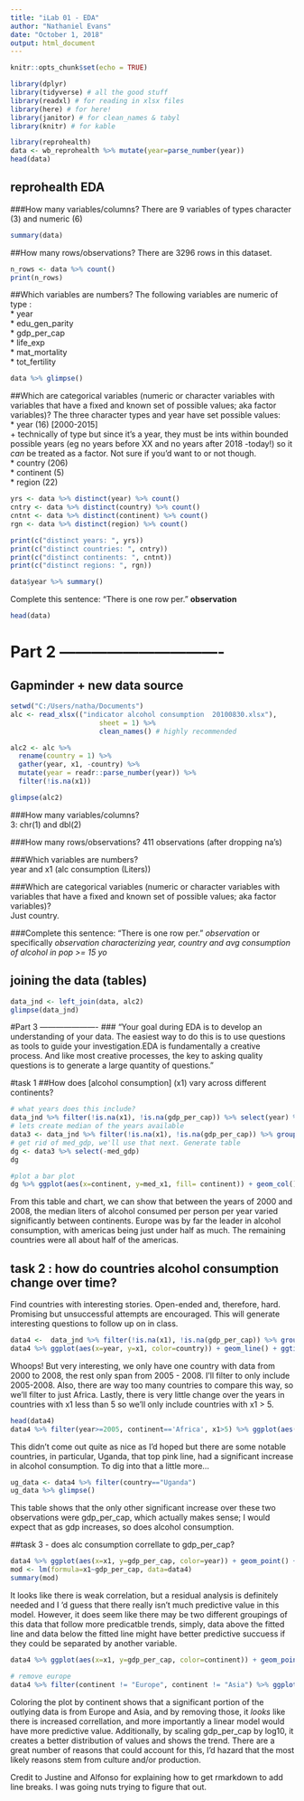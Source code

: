 ```yaml
---
title: "iLab 01 - EDA"
author: "Nathaniel Evans"
date: "October 1, 2018"
output: html_document
---
```


```r
knitr::opts_chunk$set(echo = TRUE)

library(dplyr)
library(tidyverse) # all the good stuff
library(readxl) # for reading in xlsx files
library(here) # for here!
library(janitor) # for clean_names & tabyl
library(knitr) # for kable

library(reprohealth)
data <- wb_reprohealth %>% mutate(year=parse_number(year))
head(data)
```
## **reprohealth EDA**
###How many variables/columns?
There are 9 variables of types character (3) and numeric (6)  
```r
summary(data)
```
##How many rows/observations?
There are 3296 rows in this dataset.   
```r
n_rows <- data %>% count()
print(n_rows)
```
##Which variables are numbers?
The following variables are numeric of type <dbl> :   
* year  
* edu_gen_parity  
* gdp_per_cap  
* life_exp  
* mat_mortality  
* tot_fertility  
```r
data %>% glimpse()
```
##Which are categorical variables (numeric or character variables with variables that have a fixed and known set of possible values; aka factor variables)?
The three character types and year have set possible values:  
* year (16) [2000-2015]   
  + technically of type <dbl> but since it's a year, they must be ints within bounded   possible years (eg no years before XX and no years after 2018 -today!) so it _can_ be treated as a factor. Not sure if you'd want to or not though.     
* country (206)  
* continent (5)  
* region (22)  
```r
yrs <- data %>% distinct(year) %>% count()
cntry <- data %>% distinct(country) %>% count()
cntnt <- data %>% distinct(continent) %>% count()
rgn <- data %>% distinct(region) %>% count()

print(c("distinct years: ", yrs))
print(c("distinct countries: ", cntry))
print(c("distinct continents: ", cntnt))
print(c("distinct regions: ", rgn))

data$year %>% summary()

```
Complete this sentence: "There is one row per." **observation**
```r
head(data)
```

# Part 2 -------------------------------
## Gapminder + new data source

```r
setwd("C:/Users/natha/Documents")
alc <- read_xlsx(("indicator alcohol consumption  20100830.xlsx"),
                      sheet = 1) %>% 
                      clean_names() # highly recommended

alc2 <- alc %>%
  rename(country = 1) %>% 
  gather(year, x1, -country) %>% 
  mutate(year = readr::parse_number(year)) %>% 
  filter(!is.na(x1))

glimpse(alc2)
```

###How many variables/columns?  
3: chr(1) and dbl(2)  

###How many rows/observations? 
411 observations (after dropping na's)  

###Which variables are numbers?  
year and x1 (alc consumption (Liters)) 

###Which are categorical variables (numeric or character variables with variables that have a fixed and known set of possible values; aka factor variables)?   
Just country. 
   
###Complete this sentence: "There is one row per." 
*observation* or specifically *observation characterizing year, country and avg consumption of alcohol in pop >= 15 yo*

## joining the data (tables)
```r
data_jnd <- left_join(data, alc2) 
glimpse(data_jnd)
```
#Part 3 ----------------------
### "Your goal during EDA is to develop an understanding of your data. The easiest way to do this is to use questions as tools to guide your investigation.EDA is fundamentally a creative process. And like most creative processes, the key to asking quality questions is to generate a large quantity of questions." 


#task 1
##How does [alcohol consumption] (x1) vary across different continents?
```r
# what years does this include? 
data_jnd %>% filter(!is.na(x1), !is.na(gdp_per_cap)) %>% select(year) %>% summary() 
# lets create median of the years available 
data3 <- data_jnd %>% filter(!is.na(x1), !is.na(gdp_per_cap)) %>% group_by(continent) %>% summarize(med_x1 = median(x1), med_gdp = median(gdp_per_cap)) 
# get rid of med_gdp, we'll use that next. Generate table
dg <- data3 %>% select(-med_gdp)
dg

#plot a bar plot 
dg %>% ggplot(aes(x=continent, y=med_x1, fill= continent)) + geom_col() + ggtitle("Alcohol consumption by continent")
```

From this table and chart, we can show that between the years of 2000 and 2008, the median liters of alcohol consumed per person per year varied significantly between continents. Europe was by far the leader in alcohol consumption, with americas being just under half as much. The remaining countries were all about half of the americas. 

## task 2 : how do countries alcohol consumption change over time? 
Find countries with interesting stories. Open-ended and, therefore, hard. Promising but unsuccessful attempts are encouraged. This will generate interesting questions to follow up on in class.

```r
data4 <-  data_jnd %>% filter(!is.na(x1), !is.na(gdp_per_cap)) %>% group_by(country)
data4 %>% ggplot(aes(x=year, y=x1, color=country)) + geom_line() + ggtitle("country alcohol consumption over time") + theme(legend.position = "none")
```

Whoops! But very interesting, we only have one country with data from 2000 to 2008, the rest only span from 2005 - 2008. I'll filter to only include 2005-2008. Also, there are way too many countries to compare this way, so we'll filter to just Africa. Lastly, there is very little change over the years in countries with x1 less than 5 so we'll only include countries with x1 > 5. 

```r
head(data4)
data4 %>% filter(year>=2005, continent=='Africa', x1>5) %>% ggplot(aes(x=year, y=x1, color=country)) + geom_line() + ggtitle("country alcohol consumption over time")
```
This didn't come out quite as nice as I'd hoped but there are some notable countries, in particular, Uganda, that top pink line, had a significant increase in alcohol consumption. To dig into that a little more... 

```r
ug_data <- data4 %>% filter(country=="Uganda")
ug_data %>% glimpse() 
```

This table shows that the only other significant increase over these two observations were gdp_per_cap, which actually makes sense; I would expect that as gdp increases, so does alcohol consumption. 

##task 3 - does alc consumption correllate to gdp_per_cap? 
```r
data4 %>% ggplot(aes(x=x1, y=gdp_per_cap, color=year)) + geom_point() + ggtitle("alc consumption vs gdp/cap") +  geom_smooth(method='lm')
mod <- lm(formula=x1~gdp_per_cap, data=data4)
summary(mod)
```


It looks like there is weak correlation, but a residual analysis is definitely needed and I 'd guess that there really isn't much predictive value in this model. However, it does seem like there may be two different groupings of this data that follow more predicatble trends, simply, data above the fitted line and data below the fitted line might have better predictive succuess if they could be separated by another variable. 

```r
data4 %>% ggplot(aes(x=x1, y=gdp_per_cap, color=continent)) + geom_point() + ggtitle("alc consumption vs gdp/cap (by continent)") 

# remove europe
data4 %>% filter(continent != "Europe", continent != "Asia") %>% ggplot(aes(x=x1, y=gdp_per_cap)) + geom_point() + ggtitle("alc consumption vs gdp/cap in americas, africa, oceania") +  geom_smooth(method='lm') + scale_y_log10()
```

Coloring the plot by continent shows that a significant portion of the outlying data is from Europe and Asia, and by removing those, it *looks* like there is increased correllation, and more importantly a linear model would have more predictive value. Additionally, by scaling gdp_per_cap by log10, it creates a better distribution of values and shows the trend. There are a great number of reasons that could account for this, I'd hazard that the most likely reasons stem from culture and/or production.  


Credit to Justine and Alfonso for explaining how to get rmarkdown to add line breaks. I was going nuts trying to figure that out. 


